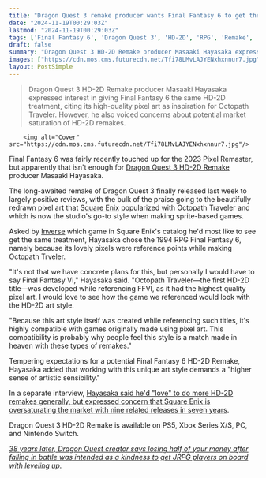 ```yaml
---
title: "Dragon Quest 3 remake producer wants Final Fantasy 6 to get the HD-2D treatment because it has 'the highest quality pixel art'"
date: "2024-11-19T00:29:03Z"
lastmod: "2024-11-19T00:29:03Z"
tags: ['Final Fantasy 6', 'Dragon Quest 3', 'HD-2D', 'RPG', 'Remake', 'Square Enix', 'Pixel Art', 'Nintendo Switch', 'PS5', 'Xbox Series X/S', 'PC', 'JRPG']
draft: false
summary: "Dragon Quest 3 HD-2D Remake producer Masaaki Hayasaka expressed interest in giving Final Fantasy 6 the same HD-2D treatment, citing its high-quality pixel art as inspiration for Octopath Traveler.  However, he also voiced concerns about potential market saturation of HD-2D remakes."
images: ["https://cdn.mos.cms.futurecdn.net/Tfi78LMvLAJYENxhxnnur7.jpg"]
layout: PostSimple
---
```

> Dragon Quest 3 HD-2D Remake producer Masaaki Hayasaka expressed interest in giving Final Fantasy 6 the same HD-2D treatment, citing its high-quality pixel art as inspiration for Octopath Traveler.  However, he also voiced concerns about potential market saturation of HD-2D remakes.


        <img alt="Cover" src="https://cdn.mos.cms.futurecdn.net/Tfi78LMvLAJYENxhxnnur7.jpg"/>
        
Final Fantasy 6 was fairly recently touched up for the 2023 Pixel Remaster, but apparently that isn't enough for [Dragon Quest 3 HD-2D Remake](https://www.gamesradar.com/games/rpg/dragon-quest-3-hd-2d-remake-is-a-pixel-perfect-overhaul-of-a-36-year-old-jrpg-classic-thats-tough-to-recommend-to-newcomers/) producer Masaaki Hayasaka.

The long-awaited remake of Dragon Quest 3 finally released last week to largely positive reviews, with the bulk of the praise going to the beautifully redrawn pixel art that [Square Enix](https://www.gamesradar.com/tag/square_enix/) popularized with Octopath Traveler and which is now the studio's go-to style when making sprite-based games. 

Asked by [Inverse](https://www.inverse.com/gaming/dragon-quest-3-remake-interview-hd-2d-final-fantasy-vi) which game in Square Enix's catalog he'd most like to see get the same treatment, Hayasaka chose the 1994 RPG Final Fantasy 6, namely because its lovely pixels were reference points while making Octopath Trveler.

"It's not that we have concrete plans for this, but personally I would have to say Final Fantasy VI," Hayasaka said. "Octopath Traveler—the first HD-2D title—was developed while referencing FFVI, as it had the highest quality pixel art. I would love to see how the game we referenced would look with the HD-2D art style.

"Because this art style itself was created while referencing such titles, it's highly compatible with games originally made using pixel art. This compatibility is probably why people feel this style is a match made in heaven with these types of remakes."

Tempering expectations for a potential Final Fantasy 6 HD-2D Remake, Hayasaka added that working with this unique art style demands a "higher sense of artistic sensibility."

In a separate interview, [Hayasaka said he'd "love" to do more HD-2D remakes generally, but expressed concern that Square Enix is oversaturating the market with nine related releases in seven years](https://www.gamesradar.com/games/dragon-quest/dragon-quest-3-remake-producer-would-love-to-do-more-hd-2d-jrpg-remakes-but-with-9-releases-in-7-years-he-worries-fans-may-get-bored-of-them/).

Dragon Quest 3 HD-2D Remake is available on PS5, Xbox Series X/S, PC, and Nintendo Switch.

[<em>38 years later, Dragon Quest creator says losing half of your money after falling in battle was intended as a kindness to get JRPG players on board with leveling up.</em>](https://www.gamesradar.com/games/dragon-quest/38-years-later-dragon-quest-creator-says-losing-half-of-your-money-after-falling-in-battle-was-intended-as-a-kindness-to-get-jrpg-players-on-board-with-leveling-up/)
        